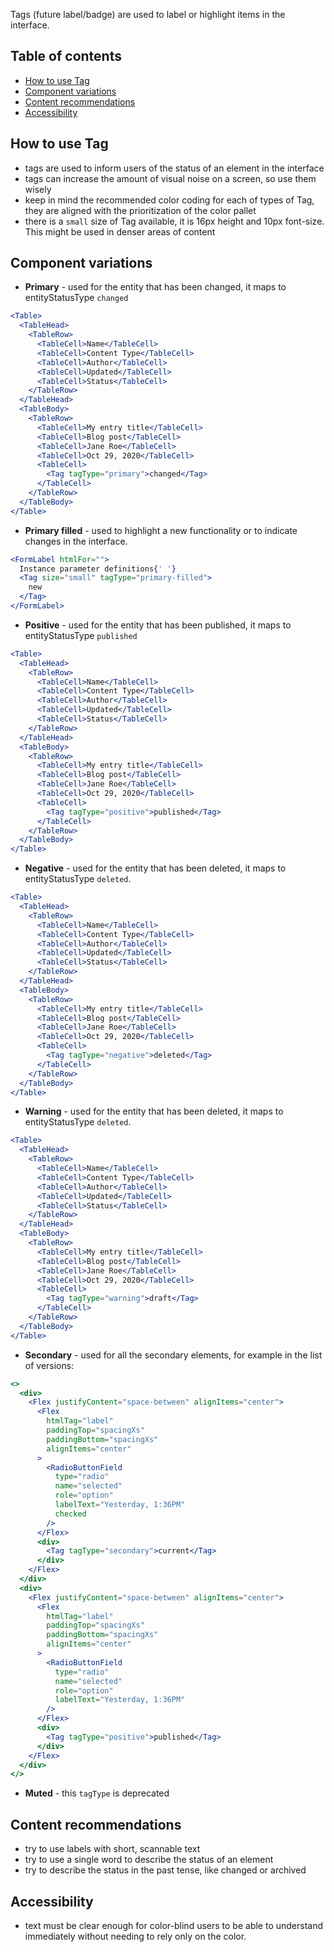 Tags (future label/badge) are used to label or highlight items in the interface.

## Table of contents

- [How to use Tag](#how-to-use-tag)
- [Component variations](#component-variations)
- [Content recommendations](#content-recommendations)
- [Accessibility](#accessibility)

## How to use Tag

- tags are used to inform users of the status of an element in the interface
- tags can increase the amount of visual noise on a screen, so use them wisely
- keep in mind the recommended color coding for each of types of Tag, they are aligned with the prioritization of the color pallet
- there is a `small` size of Tag available, it is 16px height and 10px font-size. This might be used in denser areas of content

## Component variations

- **Primary** - used for the entity that has been changed, it maps to entityStatusType `changed`

```jsx
<Table>
  <TableHead>
    <TableRow>
      <TableCell>Name</TableCell>
      <TableCell>Content Type</TableCell>
      <TableCell>Author</TableCell>
      <TableCell>Updated</TableCell>
      <TableCell>Status</TableCell>
    </TableRow>
  </TableHead>
  <TableBody>
    <TableRow>
      <TableCell>My entry title</TableCell>
      <TableCell>Blog post</TableCell>
      <TableCell>Jane Roe</TableCell>
      <TableCell>Oct 29, 2020</TableCell>
      <TableCell>
        <Tag tagType="primary">changed</Tag>
      </TableCell>
    </TableRow>
  </TableBody>
</Table>
```

- **Primary filled** - used to highlight a new functionality or to indicate changes in the interface.

```jsx
<FormLabel htmlFor="">
  Instance parameter definitions{' '}
  <Tag size="small" tagType="primary-filled">
    new
  </Tag>
</FormLabel>
```

- **Positive** - used for the entity that has been published, it maps to entityStatusType `published`

```jsx
<Table>
  <TableHead>
    <TableRow>
      <TableCell>Name</TableCell>
      <TableCell>Content Type</TableCell>
      <TableCell>Author</TableCell>
      <TableCell>Updated</TableCell>
      <TableCell>Status</TableCell>
    </TableRow>
  </TableHead>
  <TableBody>
    <TableRow>
      <TableCell>My entry title</TableCell>
      <TableCell>Blog post</TableCell>
      <TableCell>Jane Roe</TableCell>
      <TableCell>Oct 29, 2020</TableCell>
      <TableCell>
        <Tag tagType="positive">published</Tag>
      </TableCell>
    </TableRow>
  </TableBody>
</Table>
```

- **Negative** - used for the entity that has been deleted, it maps to entityStatusType `deleted`.

```jsx
<Table>
  <TableHead>
    <TableRow>
      <TableCell>Name</TableCell>
      <TableCell>Content Type</TableCell>
      <TableCell>Author</TableCell>
      <TableCell>Updated</TableCell>
      <TableCell>Status</TableCell>
    </TableRow>
  </TableHead>
  <TableBody>
    <TableRow>
      <TableCell>My entry title</TableCell>
      <TableCell>Blog post</TableCell>
      <TableCell>Jane Roe</TableCell>
      <TableCell>Oct 29, 2020</TableCell>
      <TableCell>
        <Tag tagType="negative">deleted</Tag>
      </TableCell>
    </TableRow>
  </TableBody>
</Table>
```

- **Warning** - used for the entity that has been deleted, it maps to entityStatusType `deleted`.

```jsx
<Table>
  <TableHead>
    <TableRow>
      <TableCell>Name</TableCell>
      <TableCell>Content Type</TableCell>
      <TableCell>Author</TableCell>
      <TableCell>Updated</TableCell>
      <TableCell>Status</TableCell>
    </TableRow>
  </TableHead>
  <TableBody>
    <TableRow>
      <TableCell>My entry title</TableCell>
      <TableCell>Blog post</TableCell>
      <TableCell>Jane Roe</TableCell>
      <TableCell>Oct 29, 2020</TableCell>
      <TableCell>
        <Tag tagType="warning">draft</Tag>
      </TableCell>
    </TableRow>
  </TableBody>
</Table>
```

- **Secondary** - used for all the secondary elements, for example in the list of versions:

```jsx
<>
  <div>
    <Flex justifyContent="space-between" alignItems="center">
      <Flex
        htmlTag="label"
        paddingTop="spacingXs"
        paddingBottom="spacingXs"
        alignItems="center"
      >
        <RadioButtonField
          type="radio"
          name="selected"
          role="option"
          labelText="Yesterday, 1:36PM"
          checked
        />
      </Flex>
      <div>
        <Tag tagType="secondary">current</Tag>
      </div>
    </Flex>
  </div>
  <div>
    <Flex justifyContent="space-between" alignItems="center">
      <Flex
        htmlTag="label"
        paddingTop="spacingXs"
        paddingBottom="spacingXs"
        alignItems="center"
      >
        <RadioButtonField
          type="radio"
          name="selected"
          role="option"
          labelText="Yesterday, 1:36PM"
        />
      </Flex>
      <div>
        <Tag tagType="positive">published</Tag>
      </div>
    </Flex>
  </div>
</>
```

- **Muted** - this `tagType` is deprecated

## Content recommendations

- try to use labels with short, scannable text
- try to use a single word to describe the status of an element
- try to describe the status in the past tense, like changed or archived

## Accessibility

- text must be clear enough for color-blind users to be able to understand immediately without needing to rely only on the color.
